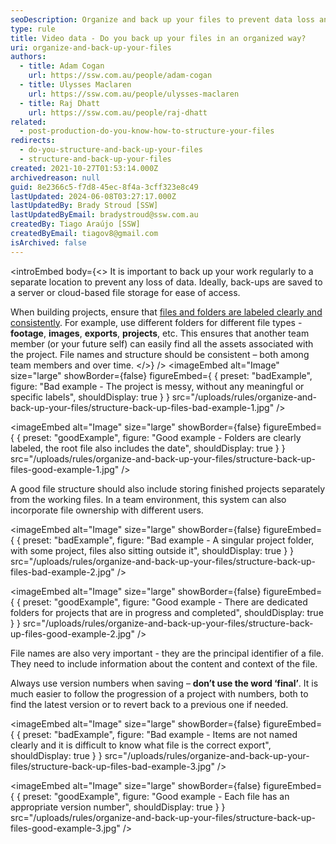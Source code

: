 ```yaml
---
seoDescription: Organize and back up your files to prevent data loss and ensure easy accessibility.
type: rule
title: Video data - Do you back up your files in an organized way?
uri: organize-and-back-up-your-files
authors:
  - title: Adam Cogan
    url: https://ssw.com.au/people/adam-cogan
  - title: Ulysses Maclaren
    url: https://ssw.com.au/people/ulysses-maclaren
  - title: Raj Dhatt
    url: https://ssw.com.au/people/raj-dhatt
related:
  - post-production-do-you-know-how-to-structure-your-files
redirects:
  - do-you-structure-and-back-up-your-files
  - structure-and-back-up-your-files
created: 2021-10-27T01:53:14.000Z
archivedreason: null
guid: 8e2366c5-f7d8-45ec-8f4a-3cff323e8c49
lastUpdated: 2024-06-08T03:27:17.000Z
lastUpdatedBy: Brady Stroud [SSW]
lastUpdatedByEmail: bradystroud@ssw.com.au
createdBy: Tiago Araújo [SSW]
createdByEmail: tiagov8@gmail.com
isArchived: false
---
```


<introEmbed
  body={<>
It is important to back up your work regularly to a separate location to prevent any loss of data. Ideally, back-ups are saved to a server or cloud-based file storage for ease of access.

When building projects, ensure that [files and folders are labeled clearly and consistently](/post-production-do-you-know-how-to-structure-your-files). For example, use different folders for different file types - **footage**, **images**, **exports**, **projects**, etc. This ensures that another team member (or your future self) can easily find all the assets associated with the project. File names and structure should be consistent – both among team members and over time.
  </>}
/>
<imageEmbed
  alt="Image"
  size="large"
  showBorder={false}
  figureEmbed={ {
    preset: "badExample",
    figure: "Bad example - The project is messy, without any meaningful or specific labels",
    shouldDisplay: true
  } }
  src="/uploads/rules/organize-and-back-up-your-files/structure-back-up-files-bad-example-1.jpg"
/>

<imageEmbed
  alt="Image"
  size="large"
  showBorder={false}
  figureEmbed={ {
    preset: "goodExample",
    figure: "Good example - Folders are clearly labeled, the root file also includes the date",
    shouldDisplay: true
  } }
  src="/uploads/rules/organize-and-back-up-your-files/structure-back-up-files-good-example-1.jpg"
/>

A good file structure should also include storing finished projects separately from the working files. In a team environment, this system can also incorporate file ownership with different users.

<imageEmbed
  alt="Image"
  size="large"
  showBorder={false}
  figureEmbed={ {
    preset: "badExample",
    figure: "Bad example - A singular project folder, with some project, files also sitting outside it",
    shouldDisplay: true
  } }
  src="/uploads/rules/organize-and-back-up-your-files/structure-back-up-files-bad-example-2.jpg"
/>

<imageEmbed
  alt="Image"
  size="large"
  showBorder={false}
  figureEmbed={ {
    preset: "goodExample",
    figure: "Good example - There are dedicated folders for projects that are in progress and completed",
    shouldDisplay: true
  } }
  src="/uploads/rules/organize-and-back-up-your-files/structure-back-up-files-good-example-2.jpg"
/>

File names are also very important - they are the principal identifier of a file. They need to include information about the content and context of the file.

Always use version numbers when saving – **don’t use the word ‘final’**. It is much easier to follow the progression of a project with numbers, both to find the latest version or to revert back to a previous one if needed.

<imageEmbed
  alt="Image"
  size="large"
  showBorder={false}
  figureEmbed={ {
    preset: "badExample",
    figure: "Bad example - Items are not named clearly and it is difficult to know what file is the correct export",
    shouldDisplay: true
  } }
  src="/uploads/rules/organize-and-back-up-your-files/structure-back-up-files-bad-example-3.jpg"
/>

<imageEmbed
  alt="Image"
  size="large"
  showBorder={false}
  figureEmbed={ {
    preset: "goodExample",
    figure: "Good example - Each file has an appropriate version number",
    shouldDisplay: true
  } }
  src="/uploads/rules/organize-and-back-up-your-files/structure-back-up-files-good-example-3.jpg"
/>
